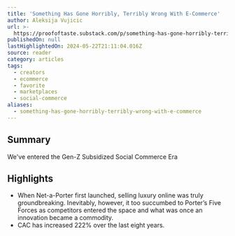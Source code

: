 ```yaml
---
title: 'Something Has Gone Horribly, Terribly Wrong With E-Commerce'
author: Aleksija Vujicic
url: >-
  https://proofoftaste.substack.com/p/something-has-gone-horribly-terribly?utm_source=post-email-title&publication_id=1985933&post_id=144040035&utm_campaign=email-post-title&isFreemail=true&r=og9hp&triedRedirect=true&utm_medium=email
publishedOn: null
lastHighlightedOn: 2024-05-22T21:11:04.016Z
source: reader
category: articles
tags:
  - creators
  - ecommerce
  - favorite
  - marketplaces
  - social-commerce
aliases:
  - something-has-gone-horribly-terribly-wrong-with-e-commerce
---
```

## Summary

We've entered the Gen-Z Subsidized Social Commerce Era

## Highlights
- When Net-a-Porter first launched, selling luxury online was truly groundbreaking. Inevitably, however, it too succumbed to Porter’s Five Forces as competitors entered the space and what was once an innovation became a commodity.
- CAC has increased 222% over the last eight years.
